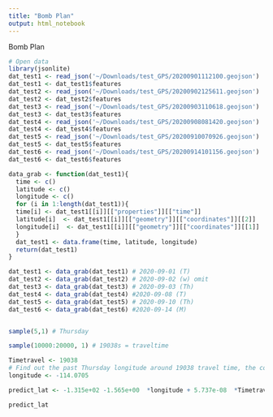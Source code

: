 ```yaml
---
title: "Bomb Plan"
output: html_notebook
---
```

Bomb Plan
```r

# Open data 
library(jsonlite)
dat_test1 <- read_json('~/Downloads/test_GPS/20200901112100.geojson')
dat_test1 <- dat_test1$features
dat_test2 <- read_json('~/Downloads/test_GPS/20200902125611.geojson')
dat_test2 <- dat_test2$features
dat_test3 <- read_json('~/Downloads/test_GPS/20200903110618.geojson')
dat_test3 <- dat_test3$features
dat_test4 <- read_json('~/Downloads/test_GPS/20200908081420.geojson')
dat_test4 <- dat_test4$features
dat_test5 <- read_json('~/Downloads/test_GPS/20200910070926.geojson')
dat_test5 <- dat_test5$features
dat_test6 <- read_json('~/Downloads/test_GPS/20200914101156.geojson')
dat_test6 <- dat_test6$features

data_grab <- function(dat_test1){
  time <- c()
  latitude <- c()
  longitude <- c()
  for (i in 1:length(dat_test1)){
  time[i] <- dat_test1[[i]][["properties"]][["time"]]
  latitude[i]  <- dat_test1[[i]][["geometry"]][["coordinates"]][[2]]
  longitude[i]  <- dat_test1[[i]][["geometry"]][["coordinates"]][[1]]
  }
  dat_test1 <- data.frame(time, latitude, longitude)
  return(dat_test1) 
}

dat_test1 <- data_grab(dat_test1) # 2020-09-01 (T)
dat_test2 <- data_grab(dat_test2) # 2020-09-02 (w) omit 
dat_test3 <- data_grab(dat_test3) # 2020-09-03 (Th)
dat_test4 <- data_grab(dat_test4) #2020-09-08 (T)
dat_test5 <- data_grab(dat_test5) # 2020-09-10 (Th)
dat_test6 <- data_grab(dat_test6) #2020-09-14 (M)


sample(5,1) # Thursday 

sample(10000:20000, 1) # 19038s = traveltime

Timetravel <- 19038
# Find out the past Thursday longitude around 19038 travel time, the corresponding longitude is -114.0705
longitude <- -114.0705

predict_lat <- -1.315e+02 -1.565e+00  *longitude + 5.737e-08  *Timetravel

predict_lat
```

